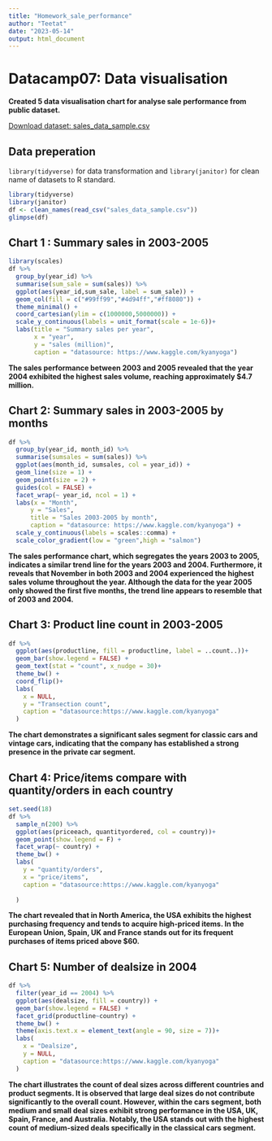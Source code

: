---
title: "Homework_sale_performance"
author: "Teetat"
date: "2023-05-14"
output: html_document
---

# Datacamp07: Data visualisation

**Created 5 data visualisation chart for analyse sale performance from public dataset.**

[Download dataset: sales_data_sample.csv](https://www.kaggle.com/kyanyoga)

## Data preperation 
`library(tidyverse)` for data transformation and `library(janitor)` for clean name of datasets to R standard.

```{r message=FALSE, warning=FALSE}
library(tidyverse)
library(janitor)
df <- clean_names(read_csv("sales_data_sample.csv")) 
glimpse(df)
```

## Chart 1 : Summary sales in 2003-2005
```{r message=FALSE, warning=FALSE}
library(scales)
df %>%
  group_by(year_id) %>%
  summarise(sum_sale = sum(sales)) %>%
  ggplot(aes(year_id,sum_sale, label = sum_sale)) +
  geom_col(fill = c("#99ff99","#4d94ff","#ff8080")) + 
  theme_minimal() + 
  coord_cartesian(ylim = c(1000000,5000000)) +
  scale_y_continuous(labels = unit_format(scale = 1e-6))+
  labs(title = "Summary sales per year",
       x = "year",
       y = "sales (million)",
       caption = "datasource: https://www.kaggle.com/kyanyoga")
```

**The sales performance between 2003 and 2005 revealed that the year 2004 exhibited the highest sales volume, reaching approximately $4.7 million.**

## Chart 2: Summary sales in 2003-2005 by months
```{r message=FALSE, warning=FALSE}

df %>% 
  group_by(year_id, month_id) %>%
  summarise(sumsales = sum(sales)) %>%
  ggplot(aes(month_id, sumsales, col = year_id)) +
  geom_line(size = 1) +
  geom_point(size = 2) +
  guides(col = FALSE) +
  facet_wrap(~ year_id, ncol = 1) + 
  labs(x = "Month",
      y = "Sales",
      title = "Sales 2003-2005 by month",
      caption = "datasource: https://www.kaggle.com/kyanyoga") + 
  scale_y_continuous(labels = scales::comma) + 
  scale_color_gradient(low = "green",high = "salmon") 

```

**The sales performance chart, which segregates the years 2003 to 2005, indicates a similar trend line for the years 2003 and 2004. Furthermore, it reveals that November in both 2003 and 2004 experienced the highest sales volume throughout the year. Although the data for the year 2005 only showed the first five months, the trend line appears to resemble that of 2003 and 2004.**

## Chart 3: Product line count in 2003-2005
```{r message=FALSE, warning=FALSE}
df %>%
  ggplot(aes(productline, fill = productline, label = ..count..))+
  geom_bar(show.legend = FALSE) +
  geom_text(stat = "count", x_nudge = 30)+
  theme_bw() + 
  coord_flip()+
  labs(
    x = NULL,
    y = "Transection count",
    caption = "datasource:https://www.kaggle.com/kyanyoga"
  )

```

**The chart demonstrates a significant sales segment for classic cars and vintage cars, indicating that the company has established a strong presence in the private car segment.**

## Chart 4: Price/items compare with quantity/orders in each country
```{r message=FALSE, warning=FALSE}
set.seed(18)
df %>% 
  sample_n(200) %>%
  ggplot(aes(priceeach, quantityordered, col = country))+
  geom_point(show.legend = F) +
  facet_wrap(~ country) + 
  theme_bw() +
  labs(
    y = "quantity/orders",
    x = "price/items",
    caption = "datasource:https://www.kaggle.com/kyanyoga"
    
  )

```

**The chart revealed that in North America, the USA exhibits the highest purchasing frequency and tends to acquire high-priced items. In the European Union, Spain, UK and France stands out for its frequent purchases of items priced above $60.**

## Chart 5: Number of dealsize in 2004
```{r message=FALSE, warning=FALSE}
df %>%
  filter(year_id == 2004) %>%
  ggplot(aes(dealsize, fill = country)) + 
  geom_bar(show.legend = FALSE) + 
  facet_grid(productline~country) + 
  theme_bw() +
  theme(axis.text.x = element_text(angle = 90, size = 7))+ 
  labs(
    x = "Dealsize",
    y = NULL,
    caption = "datasource:https://www.kaggle.com/kyanyoga"
  )

```

**The chart illustrates the count of deal sizes across different countries and product segments. It is observed that large deal sizes do not contribute significantly to the overall count. However, within the cars segment, both medium and small deal sizes exhibit strong performance in the USA, UK, Spain, France, and Australia. Notably, the USA stands out with the highest count of medium-sized deals specifically in the classical cars segment.**




